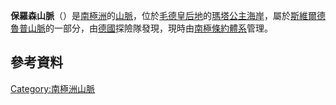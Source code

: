 {{coord|72|10|S|1|21|E|display=title}}

'''保羅森山脈'''（{{lang-de|Paulsenberge}}）是[[南極洲|南極洲]]的[[山脈|山脈]]，位於[[毛德皇后地|毛德皇后地]]的[[瑪塔公主海岸|瑪塔公主海岸]]，屬於[[斯維爾德魯普山脈|斯維爾德魯普山脈]]的一部分，由[[德國|德國]]探險隊發現，現時由[[南極條約體系|南極條約體系]]管理。

==參考資料==
{{usgs-gazetteer}}

{{Antarctica-geo-stub}}
[[Category:南極洲山脈|Category:南極洲山脈]]